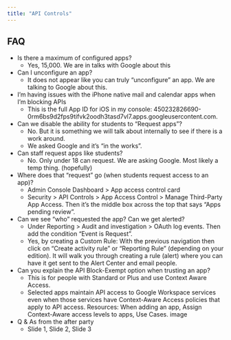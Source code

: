 ```yaml
---
title: "API Controls"
---
```


<div class="reveal resize-content">

## FAQ

* Is there a maximum of configured apps?
  * Yes, 15,000. We are in talks with Google about this
* Can I unconfigure an app?
  * It does not appear like you can truly “unconfigure” an app. We are talking to Google about this.
* I’m having issues with the iPhone native mail and calendar apps when I’m blocking APIs
  * This is the full App ID for iOS in my console: 450232826690-0rm6bs9d2fps9tifvk2oodh3tasd7vl7.apps.googleusercontent.com. 
* Can we disable the ability for students to “Request apps”?
  * No. But it is something we will talk about internally to see if there is a work around.
  * We asked Google and it’s “in the works”.
* Can staff request apps like students?
  * No. Only under 18 can request. We are asking Google. Most likely a temp thing. (hopefully)
* Where does that "request" go (when students request access to an app)?
  * Admin Console Dashboard > App access control card
  * Security > API Controls > App Access Control > Manage Third-Party App Access. Then it's the middle box across the top that says “Apps pending review”.
* Can we see "who" requested the app? Can we get alerted?
  * Under Reporting > Audit and investigation > OAuth log events. Then add the condition “Event is Request”.
  * Yes, by creating a Custom Rule: With the previous navigation then click on “Create activity rule” or “Reporting Rule” (depending on your edition). It will walk you through creating a rule (alert) where you can have it get sent to the Alert Center and email people.
* Can you explain the API Block-Exempt option when trusting an app?
  * This is for people with Standard or Plus and use Context Aware Access. 
  * Selected apps maintain API access to Google Workspace services even when those services have Context-Aware Access policies that apply to API access. Resources: When adding an app, Assign Context-Aware access levels to apps, Use Cases.
image

* Q & As from the after party
  * Slide 1, Slide 2, Slide 3

</div>